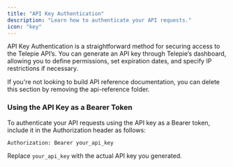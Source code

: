 ```yaml
---
title: "API Key Authentication"
description: "Learn how to authenticate your API requests."
icon: "key"
---
```


API Key Authentication is a straightforward method for securing access to the Telepie API’s. You can generate an API key through Telepie’s dashboard, allowing you to define permissions, set expiration dates, and specify IP restrictions if necessary.

<Note>
  If you're not looking to build API reference documentation, you can delete
  this section by removing the api-reference folder.
</Note>

### Using the API Key as a Bearer Token

To authenticate your API requests using the API key as a Bearer token, include it in the Authorization header as follows:

```http
Authorization: Bearer your_api_key
```

Replace `your_api_key` with the actual API key you generated.
